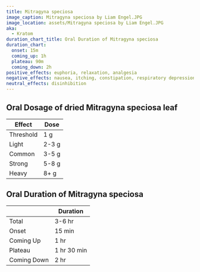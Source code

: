 ```yaml
---
title: Mitragyna speciosa
image_caption: Mitragyna speciosa by Liam Engel.JPG
image_location: assets/Mitragyna speciosa by Liam Engel.JPG
aka:
  - Kratom
duration_chart_title: Oral Duration of Mitragyna speciosa
duration_chart:
  onset: 15m
  coming_up: 1h
  plateau: 90m
  coming_down: 2h
positive_effects: euphoria, relaxation, analgesia
negative_effects: nausea, itching, constipation, respiratory depression
neutral_effects: disinhibition
---
```


## Oral Dosage of dried Mitragyna speciosa leaf
| Effect | Dose |
| --- | --- |
| Threshold | 1 g |
| Light | 2-3 g |
| Common | 3-5 g |
| Strong | 5-8 g |
| Heavy | 8+ g |

## Oral Duration of Mitragyna speciosa
|  | Duration |
| --- | --- |
| Total | 3-6 hr |
| Onset | 15 min |
| Coming Up | 1 hr |
| Plateau | 1 hr 30 min |
| Coming Down | 2 hr |






